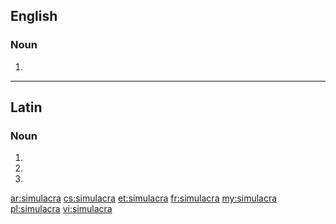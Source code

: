 ==English==

===Noun===
{{head|en|plural}}

# {{plural of|simulacrum|lang=en|nocat=1}}

----

==Latin==

===Noun===
{{la-noun-form|simulācra}}

# {{inflection of|simulācrum||nom|p|lang=la}}
# {{inflection of|simulācrum||acc|p|lang=la}}
# {{inflection of|simulācrum||voc|p|lang=la}}

[[ar:simulacra]]
[[cs:simulacra]]
[[et:simulacra]]
[[fr:simulacra]]
[[my:simulacra]]
[[pl:simulacra]]
[[vi:simulacra]]